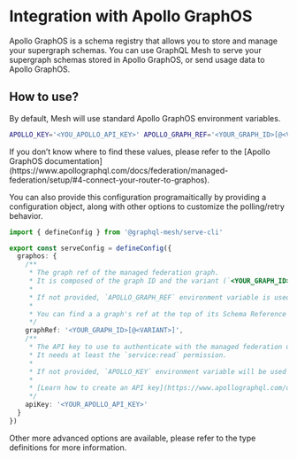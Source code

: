 # Integration with Apollo GraphOS


Apollo GraphOS is a schema registry that allows you to store and manage your supergraph schemas. You
can use GraphQL Mesh to serve your supergraph schemas stored in Apollo GraphOS, or send usage data
to Apollo GraphOS.

## How to use?

By default, Mesh will use standard Apollo GraphOS environment variables.

```sh
APOLLO_KEY='<YOU_APOLLO_API_KEY>' APOLLO_GRAPH_REF='<YOUR_GRAPH_ID>[@<VARIANT>]' mesh-serve supergraph
```

<Callout>
  If you don’t know where to find these values, please refer to the [Apollo GraphOS
  documentation](https://www.apollographql.com/docs/federation/managed-federation/setup/#4-connect-your-router-to-graphos).
</Callout>

You can also provide this configuration programaitically by providing a configuration object, along
with other options to customize the polling/retry behavior.

```ts filename="mesh.config.ts"
import { defineConfig } from '@graphql-mesh/serve-cli'

export const serveConfig = defineConfig({
  graphos: {
    /**
     * The graph ref of the managed federation graph.
     * It is composed of the graph ID and the variant (`<YOUR_GRAPH_ID>@<VARIANT>`).
     *
     * If not provided, `APOLLO_GRAPH_REF` environment variable is used.
     *
     * You can find a a graph's ref at the top of its Schema Reference page in Apollo Studio.
     */
    graphRef: '<YOUR_GRAPH_ID>[@<VARIANT>]',
    /**
     * The API key to use to authenticate with the managed federation up link.
     * It needs at least the `service:read` permission.
     *
     * If not provided, `APOLLO_KEY` environment variable will be used instead.
     *
     * [Learn how to create an API key](https://www.apollographql.com/docs/federation/v1/managed-federation/setup#4-connect-the-gateway-to-studio)
     */
    apiKey: '<YOUR_APOLLO_API_KEY>'
  }
})
```

Other more advanced options are available, please refer to the type definitions for more
information.
